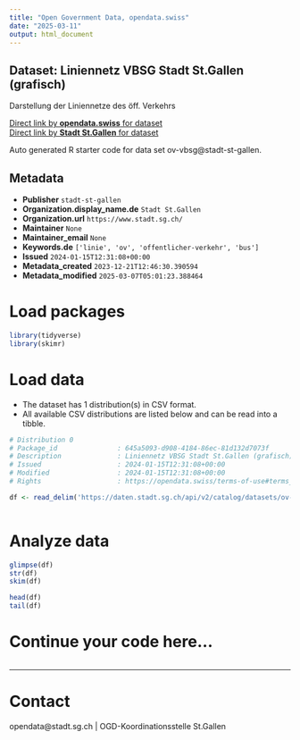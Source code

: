 ```yaml
---
title: "Open Government Data, opendata.swiss"
date: "2025-03-11"
output: html_document
---
```


## Dataset: Liniennetz VBSG Stadt St.Gallen (grafisch)

Darstellung der Liniennetze des öff. Verkehrs

[Direct link by **opendata.swiss** for dataset](https://opendata.swiss/de/dataset/liniennetz-vbsg-stadt-st-gallen-grafisch)<br>
[Direct link by **Stadt St.Gallen** for dataset](https://daten.stadt.sg.ch/explore/dataset/ov-vbsg/)

Auto generated R starter code for data set ov-vbsg@stadt-st-gallen.

## Metadata

- **Publisher** `stadt-st-gallen`
- **Organization.display_name.de** `Stadt St.Gallen`
- **Organization.url** `https://www.stadt.sg.ch/`
- **Maintainer** `None`
- **Maintainer_email** `None`
- **Keywords.de** `['linie', 'ov', 'offentlicher-verkehr', 'bus']`
- **Issued** `2024-01-15T12:31:08+00:00`
- **Metadata_created** `2023-12-21T12:46:30.390594`
- **Metadata_modified** `2025-03-07T05:01:23.388464`


# Load packages

```r

library(tidyverse)
library(skimr)

```

# Load data

-   The dataset has 1 distribution(s) in CSV format.
-   All available CSV distributions are listed below and can be read into a tibble.

```r

# Distribution 0
# Package_id               : 645a5093-d908-4184-86ec-81d132d7073f
# Description              : Liniennetz VBSG Stadt St.Gallen (grafisch) (csv)
# Issued                   : 2024-01-15T12:31:08+00:00
# Modified                 : 2024-01-15T12:31:08+00:00
# Rights                   : https://opendata.swiss/terms-of-use#terms_by

df <- read_delim('https://daten.stadt.sg.ch/api/v2/catalog/datasets/ov-vbsg/exports/csv?use_labels=true')



```

# Analyze data

```r

glimpse(df)
str(df)
skim(df)

head(df)
tail(df)

```

# Continue your code here...

```r

```

------------------------------------------------------------------------

# Contact

opendata@stadt.sg.ch | OGD-Koordinationsstelle St.Gallen
